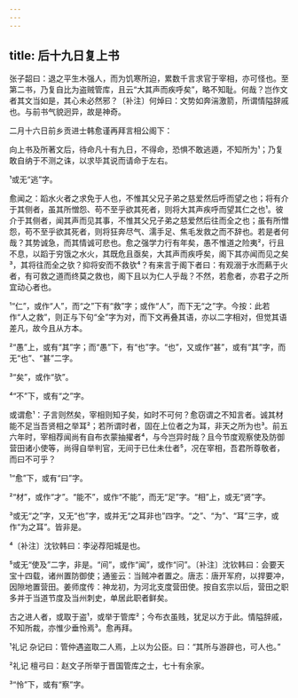 ```yaml
---
---
---
```

title: 后十九日复上书
---







张子韶曰：退之平生木强人，而为饥寒所迫，累数千言求官于宰相，亦可怪也。至第二书，乃复自比为盗贼管库，且云“大其声而疾呼矣”，略不知耻。何哉？岂作文者其文当如是，其心未必然邪？〔补注〕何焯曰：文势如奔湍激箭，所谓情隘辞戚也。与前书气貌迥异，故是神奇。

二月十六日前乡贡进士韩愈谨再拜言相公阁下：

向上书及所著文后，待命凡十有九日，不得命，恐惧不敢逃遁，不知所为¹；乃复敢自纳于不测之诛，以求毕其说而请命于左右。

¹或无“逃”字。

愈闻之：蹈水火者之求免于人也，不惟其父兄子弟之慈爱然后呼而望之也；将有介于其侧者，虽其所憎怨、苟不至乎欲其死者，则将大其声疾呼而望其仁之也¹。彼介于其侧者，闻其声而见其事，不惟其父兄子弟之慈爱然后往而全之也；虽有所憎怨，苟不至乎欲其死者，则将狂奔尽气、濡手足、焦毛发救之而不辞也。若是者何哉？其势诚急，而其情诚可悲也。愈之强学力行有年矣，愚不惟道之险夷²，行且不息，以蹈于穷饿之水火，其既危且亟矣，大其声而疾呼矣，阁下其亦闻而见之矣³，其将往而全之欤？抑将安而不救欤⁴？有来言于阁下者曰：有观溺于水而爇于火者，有可救之道而终莫之救也，阁下且以为仁人乎哉？不然，若愈者，亦君子之所宜动心者也。

¹“仁”，或作“人”，而“之”下有“救”字；或作“人”，而下无“之”字。今按：此若作“人之救”，则正与下句“全”字为对，而下文再叠其语，亦以二字相对，但觉其语差凡，故今且从方本。

²“愚”上，或有“其”字；而“愚”下，有“也”字。“也”，又或作“甚”，或有“其”字，而无“也”、“甚”二字。

³“矣”，或作“欤”。

⁴“不”下，或有“之”字。

或谓愈¹：子言则然矣，宰相则知子矣，如时不可何？愈窃谓之不知言者。诚其材能不足当吾贤相之举耳²；若所谓时者，固在上位者之为耳，非天之所为也³。前五六年时，宰相荐闻尚有自布衣蒙抽擢者⁴，与今岂异时哉？且今节度观察使及防御营田诸小使等，尚得自举判官，无间于已仕未仕者⁵，况在宰相，吾君所尊敬者，而曰不可乎？

¹“愈”下，或有“曰”字。

²“材”，或作“才”。“能不”，或作“不能”，而无“足”字。“相”上，或无“贤”字。

³或无“之”字，又无“也”字，或并无“之耳非也”四字。“之”、“为”、“耳”三字，或作“为之耳”。皆非是。

⁴〔补注〕沈钦韩曰：李泌荐阳城是也。

⁵或无“使及”二字，非是。“间”，或作“闻”，或作“问”。〔补注〕沈钦韩曰：会要天宝十四载，诸州置防御使；通鉴云：当贼冲者置之。唐志：唐开军府，以捍要冲，因隙地置营田。姜师度传：神龙初，为河北支度营田使。按自玄宗以后，营田之职多并于当道节度及当州刺史，单居此职者鲜矣。

古之进人者，或取于盗¹，或举于管库²；今布衣虽贱，犹足以方于此。情隘辞戚，不知所裁，亦惟少垂怜焉³。愈再拜。

¹礼记 杂记曰：管仲遇盗取二人焉，上以为公臣。曰：“其所与游辟也，可人也。”

²礼记 檀弓曰：赵文子所举于晋国管库之士，七十有余家。

³“怜”下，或有“察”字。